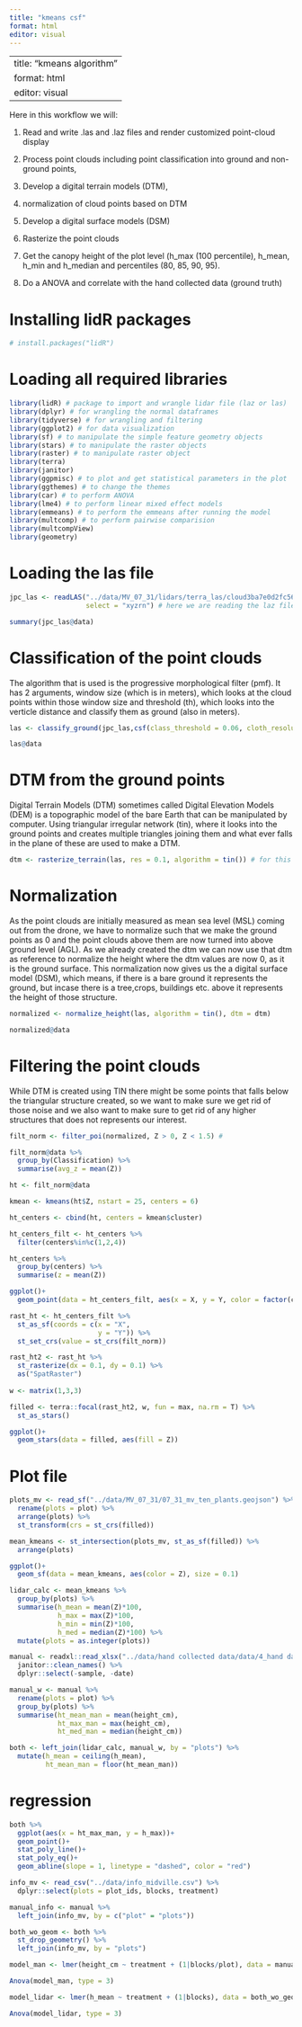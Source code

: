 ```yaml
---
title: "kmeans csf"
format: html
editor: visual
---
```


---
title: "kmeans algorithm"
format: html
editor: visual
---

Here in this workflow we will:

1.  Read and write .las and .laz files and render customized point-cloud display

2.  Process point clouds including point classification into ground and non-ground points,

3.  Develop a digital terrain models (DTM),

4.  normalization of cloud points based on DTM

5.  Develop a digital surface models (DSM)

6.  Rasterize the point clouds

7.  Get the canopy height of the plot level (h_max (100 percentile), h_mean, h_min and h_median and percentiles (80, 85, 90, 95).

8.  Do a ANOVA and correlate with the hand collected data (ground truth)

# Installing lidR packages

```r
# install.packages("lidR")
```

# Loading all required libraries

```r
library(lidR) # package to import and wrangle lidar file (laz or las)
library(dplyr) # for wrangling the normal dataframes
library(tidyverse) # for wrangling and filtering
library(ggplot2) # for data visualization
library(sf) # to manipulate the simple feature geometry objects
library(stars) # to manipulate the raster objects
library(raster) # to manipulate raster object
library(terra) 
library(janitor)
library(ggpmisc) # to plot and get statistical parameters in the plot
library(ggthemes) # to change the themes
library(car) # to perform ANOVA
library(lme4) # to perform linear mixed effect models
library(emmeans) # to perform the emmeans after running the model
library(multcomp) # to perform pairwise comparision
library(multcompView)
library(geometry)
```

# Loading the las file

```r
jpc_las <- readLAS("../data/MV_07_31/lidars/terra_las/cloud3ba7e0d2fc56c540.copc.laz",
                   select = "xyzrn") # here we are reading the laz file and selecting only X,Y,Z coordinates, return number and number of return.

summary(jpc_las@data)

```

# Classification of the point clouds

The algorithm that is used is the progressive morphological filter (pmf). It has 2 arguments, window size (which is in meters), which looks at the cloud points within those window size and threshold (th), which looks into the verticle distance and classify them as ground (also in meters).

```r
las <- classify_ground(jpc_las,csf(class_threshold = 0.06, cloth_resolution = 0.1)) #ws = window size (pixel size in meters), th = hreshold heights above the parameterized ground surface to be considered a ground return.

las@data
```

# DTM from the ground points

Digital Terrain Models (DTM) sometimes called Digital Elevation Models (DEM) is a topographic model of the bare Earth that can be manipulated by computer. Using triangular irregular network (tin), where it looks into the ground points and creates multiple triangles joining them and what ever falls in the plane of these are used to make a DTM.

```r
dtm <- rasterize_terrain(las, res = 0.1, algorithm = tin()) # for this to work we must first classify the ground and non-ground points, the better we can quality better DTM we can get
```

# Normalization

As the point clouds are initially measured as mean sea level (MSL) coming out from the drone, we have to normalize such that we make the ground points as 0 and the point clouds above them are now turned into above ground level (AGL). As we already created the dtm we can now use that dtm as reference to normalize the height where the dtm values are now 0, as it is the ground surface. This normalization now gives us the a digital surface model (DSM), which means, if there is a bare ground it represents the ground, but incase there is a tree,crops, buildings etc. above it represents the height of those structure.

```r
normalized <- normalize_height(las, algorithm = tin(), dtm = dtm) 

normalized@data
```

# Filtering the point clouds

While DTM is created using TIN there might be some points that falls below the triangular structure created, so we want to make sure we get rid of those noise and we also want to make sure to get rid of any higher structures that does not represents our interest.

```r
filt_norm <- filter_poi(normalized, Z > 0, Z < 1.5) # 

filt_norm@data %>% 
  group_by(Classification) %>% 
  summarise(avg_z = mean(Z))
```

```r
ht <- filt_norm@data

kmean <- kmeans(ht$Z, nstart = 25, centers = 6)

ht_centers <- cbind(ht, centers = kmean$cluster)

ht_centers_filt <- ht_centers %>% 
  filter(centers%in%c(1,2,4))

ht_centers %>% 
  group_by(centers) %>% 
  summarise(z = mean(Z))

ggplot()+
  geom_point(data = ht_centers_filt, aes(x = X, y = Y, color = factor(centers)), size = 0.02)
```

```r
rast_ht <- ht_centers_filt %>% 
  st_as_sf(coords = c(x = "X",
                      y = "Y")) %>% 
  st_set_crs(value = st_crs(filt_norm)) 

rast_ht2 <- rast_ht %>% 
  st_rasterize(dx = 0.1, dy = 0.1) %>% 
  as("SpatRaster")
 
w <- matrix(1,3,3)

filled <- terra::focal(rast_ht2, w, fun = max, na.rm = T) %>% 
  st_as_stars()

ggplot()+
  geom_stars(data = filled, aes(fill = Z))
```

# Plot file

```r
plots_mv <- read_sf("../data/MV_07_31/07_31_mv_ten_plants.geojson") %>% 
  rename(plots = plot) %>% 
  arrange(plots) %>% 
  st_transform(crs = st_crs(filled))
```

```r
mean_kmeans <- st_intersection(plots_mv, st_as_sf(filled)) %>% 
  arrange(plots) 

ggplot()+
  geom_sf(data = mean_kmeans, aes(color = Z), size = 0.1)

lidar_calc <- mean_kmeans %>% 
  group_by(plots) %>% 
  summarise(h_mean = mean(Z)*100,
            h_max = max(Z)*100,
            h_min = min(Z)*100,
            h_med = median(Z)*100) %>% 
  mutate(plots = as.integer(plots))
```

```r
manual <- readxl::read_xlsx("../data/hand collected data/data/4_hand data mv jul 31.xlsx") %>% 
  janitor::clean_names() %>% 
  dplyr::select(-sample, -date)

manual_w <- manual %>% 
  rename(plots = plot) %>% 
  group_by(plots) %>% 
  summarise(ht_mean_man = mean(height_cm),
            ht_max_man = max(height_cm),
            ht_med_man = median(height_cm))

both <- left_join(lidar_calc, manual_w, by = "plots") %>% 
  mutate(h_mean = ceiling(h_mean),
         ht_mean_man = floor(ht_mean_man))
```

# regression

```r
both %>% 
  ggplot(aes(x = ht_max_man, y = h_max))+
  geom_point()+
  stat_poly_line()+
  stat_poly_eq()+
  geom_abline(slope = 1, linetype = "dashed", color = "red")
```

```r
info_mv <- read_csv("../data/info_midville.csv") %>% 
  dplyr::select(plots = plot_ids, blocks, treatment)
```

```r
manual_info <- manual %>% 
  left_join(info_mv, by = c("plot" = "plots"))

both_wo_geom <- both %>% 
  st_drop_geometry() %>% 
  left_join(info_mv, by = "plots")
```

```r
model_man <- lmer(height_cm ~ treatment + (1|blocks/plot), data = manual_info)

Anova(model_man, type = 3)
```

```r
model_lidar <- lmer(h_mean ~ treatment + (1|blocks), data = both_wo_geom)

Anova(model_lidar, type = 3)
```
